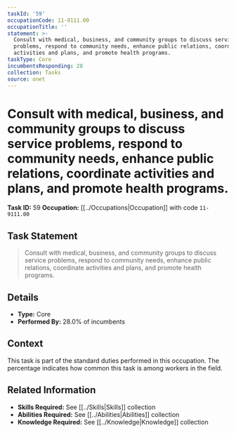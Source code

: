 ```yaml
---
taskId: '59'
occupationCode: 11-9111.00
occupationTitle: ''
statement: >-
  Consult with medical, business, and community groups to discuss service
  problems, respond to community needs, enhance public relations, coordinate
  activities and plans, and promote health programs.
taskType: Core
incumbentsResponding: 28
collection: Tasks
source: onet
---
```

# Consult with medical, business, and community groups to discuss service problems, respond to community needs, enhance public relations, coordinate activities and plans, and promote health programs.

**Task ID:** 59
**Occupation:** [[../Occupations|Occupation]] with code `11-9111.00`

## Task Statement

> Consult with medical, business, and community groups to discuss service problems, respond to community needs, enhance public relations, coordinate activities and plans, and promote health programs.

## Details

- **Type:** Core
- **Performed By:** 28.0% of incumbents

## Context

This task is part of the standard duties performed in this occupation. The percentage indicates how common this task is among workers in the field.

## Related Information

- **Skills Required:** See [[../Skills|Skills]] collection
- **Abilities Required:** See [[../Abilities|Abilities]] collection
- **Knowledge Required:** See [[../Knowledge|Knowledge]] collection
